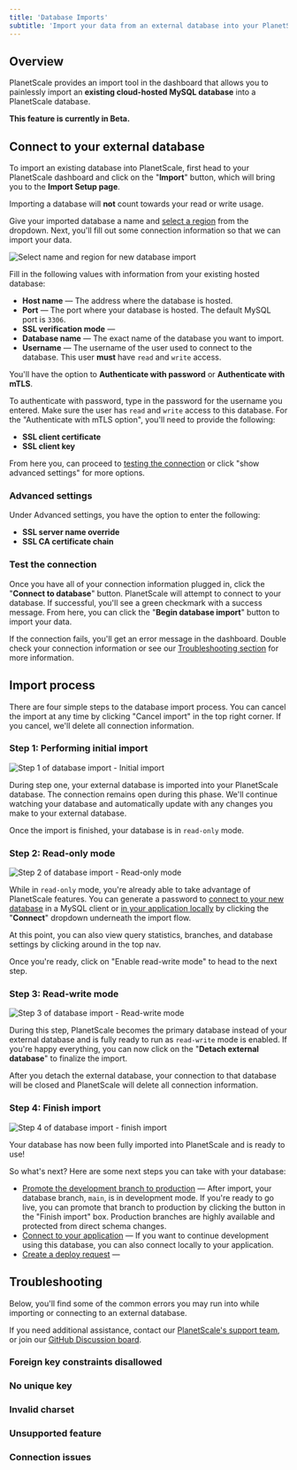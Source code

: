 ```yaml
---
title: 'Database Imports'
subtitle: 'Import your data from an external database into your PlanetScale database.'
---
```


## Overview

PlanetScale provides an import tool in the dashboard that allows you to painlessly import an **existing cloud-hosted MySQL database** into a PlanetScale database.

**This feature is currently in Beta.**

## Connect to your external database

To import an existing database into PlanetScale, first head to your PlanetScale dashboard and click on the "**Import**" button, which will bring you to the **Import Setup page**.

<InfoBlock type='note'>
  Importing a database will <b>not</b> count towards your <inlineCode>read</inlineCode> or <inlineCode>write</inlineCode> usage.
</InfoBlock>

Give your imported database a name and [select a region](/concepts/regions) from the dropdown. Next, you'll fill out some connection information so that we can import your data.

![Select name and region for new database import](/img/docs/database-import-planetscale.png)

Fill in the following values with information from your existing hosted database:

- **Host name** &mdash; The address where the database is hosted. 
- **Port** &mdash; The port where your database is hosted. The default MySQL port is `3306`.
- **SSL verification mode** &mdash; 
- **Database name** &mdash; The exact name of the database you want to import.
- **Username** &mdash; The username of the user used to connect to the database. This user **must** have `read` and `write` access.

You'll have the option to **Authenticate with password** or **Authenticate with mTLS**.

To authenticate with password, type in the password for the username you entered. Make sure the user has `read` and `write` access to this database. For the "Authenticate with mTLS option", you'll need to provide the following:

- **SSL client certificate**
- **SSL client key**

From here you, can proceed to [testing the connection](#test-the-connection) or click "show advanced settings" for more options.

### Advanced settings

Under Advanced settings, you have the option to enter the following:

- **SSL server name override**
- **SSL CA certificate chain**

### Test the connection

Once you have all of your connection information plugged in, click the "**Connect to database**" button. PlanetScale will attempt to connect to your database. If successful, you'll see a green checkmark with a success message. From here, you can click the "**Begin database import**" button to import your data.

If the connection fails, you'll get an error message in the dashboard. Double check your connection information or see our [Troubleshooting section](#troubleshooting) for more information.

## Import process

There are four simple steps to the database import process. You can cancel the import at any time by clicking "Cancel import" in the top right corner. If you cancel, we'll delete all connection information.

### Step 1: Performing initial import

![Step 1 of database import - Initial import](/img/docs/database-imports-step-1.png)

During step one, your external database is imported into your PlanetScale database. The connection remains open during this phase. We'll continue watching your database and automatically update with any changes you make to your external database.

Once the import is finished, your database is in `read-only` mode.

### Step 2: Read-only mode

![Step 2 of database import - Read-only mode](/img/docs/database-imports-step-2.png)

While in `read-only` mode, you're already able to take advantage of PlanetScale features. You can generate a password to [connect to your new database](https://docs.planetscale.com/reference/secure-connections) in a MySQL client or [in your application locally](https://docs.planetscale.com/tutorials/connect-any-application) by clicking the "**Connect**" dropdown underneath the import flow.

At this point, you can also view query statistics, branches, and database settings by clicking around in the top nav.

Once you're ready, click on "Enable read-write mode" to head to the next step.

### Step 3: Read-write mode 

![Step 3 of database import - Read-write mode](/img/docs/database-imports-step-3.png)

During this step, PlanetScale becomes the primary database instead of your external database and is fully ready to run as `read-write` mode is enabled. If you're happy everything, you can now click on the "**Detach external database**" to finalize the import. 

After you detach the external database, your connection to that database will be closed and PlanetScale will delete all connection information.

### Step 4: Finish import

![Step 4 of database import - finish import](/img/docs/database-imports-step-4.png)

Your database has now been fully imported into PlanetScale and is ready to use!

So what's next? Here are some next steps you can take with your database:

- [Promote the development branch to production](/concepts/branching#branch-promotion) &mdash; After import, your database branch, `main`, is in development mode. If you're ready to go live, you can promote that branch to production by clicking the button in the "Finish import" box. Production branches are highly available and protected from direct schema changes.
- [Connect to your application](/tutorials/connect-any-application) &mdash; If you want to continue development using this database, you can also connect locally to your application. 
- [Create a deploy request](/concepts/branching#create-a-deploy-request) &mdash;

## Troubleshooting

Below, you'll find some of the common errors you may run into while importing or connecting to an external database.

If you need additional assistance, contact our [PlanetScale's support team](https://www.planetscale.com/support), or join our [GitHub Discussion board](https://github.com/planetscale/beta/discussions).

### Foreign key constraints disallowed

### No unique key

### Invalid charset

### Unsupported feature


### Connection issues